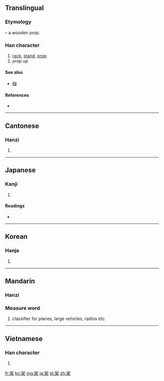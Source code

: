 ==Translingual==
{{stroke order|strokes=9}}

===Etymology===
{{Han compound|加|木|t2=tree, wood|ls=psc|c1=p|c2=s}} – a wooden prop.

===Han character===
{{Han char|rn=75|rad=木|as=05|sn=9|four=4690<sub>4</sub>|canj=大口木 (KRD)}}

# [[rack]], [[stand]], [[prop]]
# prop up

====See also====
* [[枷]] <!-- same components, different arrangement -->

====References====
* {{Han ref|kx=0517.100|dkj=14586|dj=0905.070|hdz=21190.070|uh=67B6|ud=26550|bh=AC5B|bd=44123}}

----

==Cantonese==

===Hanzi===
{{yue-hanzi|jyut=|y=ga2, ga3}}

# {{defn|lang=yue|sort=木05}}

----

==Japanese==

===Kanji===
{{ja-kanji|grade=c|rs=木05}}

# {{defn|lang=ja|sort=木05}}

====Readings====
* {{ja-readings|on=[[か]] (ka)|kun=[[かける]] (kakeru), [[たな]] (tana), [[かかる]] (kakaru)}}

----

==Korean==

===Hanja===
{{ko-hanja|hangeul=가|eumhun=|rv=ga|mr=ka|y=ka}}

# {{defn|lang=ko|sort=木05}}

----

==Mandarin==

===Hanzi===
{{cmn-hanzi|pin=[[jià]] ([[jia4]])|wg=chia<sup>4</sup>}}

===Measure word===
{{rfc-header|Measure word|lang=cmn}}
{{cmn-mw|ts|pin=jià|pint=jia4|rs=木05}}

# classifier for planes, large vehicles, radios etc.

----

==Vietnamese==

===Han character===
{{vi-hantu|[[giá]], [[dứa]], [[gá]], [[rớ]]|rs=木05}}

# {{defn|lang=vi|sort=木05}}

[[fr:架]]
[[ko:架]]
[[mg:架]]
[[ja:架]]
[[pl:架]]
[[zh:架]]